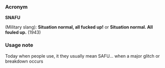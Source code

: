 ===Acronym===
'''SNAFU'''

(Military slang): '''Situation normal, all fucked up!''' or '''Situation normal.  All fouled up.''' (1943)

===Usage note===
Today when people use, it they usually mean SAFU... when a major glitch or breakdown occurs